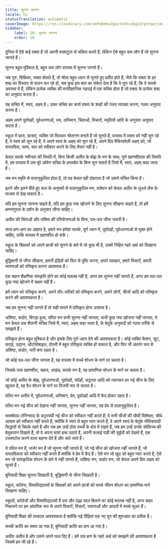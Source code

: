 ```yaml
---
title: सुनना जानना
locale: hi
statusTranslation: automatic
coverImage: https://res.cloudinary.com/xmfm6mhw3gwctndtcubgx2rptnae/image/upload/v1740337243/small_cover_educacion_fundamental_a051170f1c.webp
sidebar:
    label: 10. सुनना जानना
    order: 10
---
```

दुनिया में ऐसे कई वक्ता हैं जो अपनी वाक्पटुता से चकित करते हैं, लेकिन ऐसे बहुत कम लोग हैं जो सुनना जानते हैं।

सुनना बहुत मुश्किल है, बहुत कम लोग वास्तव में सुनना जानते हैं।

जब गुरु, शिक्षिका, वक्ता बोलते हैं, तो श्रोता बहुत ध्यान से सुनते हुए प्रतीत होते हैं, जैसे कि वक्ता के हर शब्द का विस्तार से पालन कर रहे हों, सब कुछ इस बात का संकेत देता है कि वे सुन रहे हैं, कि वे सतर्क अवस्था में हैं, लेकिन प्रत्येक व्यक्ति की मनोवैज्ञानिक गहराई में एक सचिव होता है जो वक्ता के प्रत्येक शब्द का अनुवाद करता है।

यह सचिव मैं, स्वयं, अहम् है। उक्त सचिव का कार्य वक्ता के शब्दों की गलत व्याख्या करना, गलत अनुवाद करना है।

अहम् अपने पूर्वाग्रहों, पूर्वधारणाओं, भय, अभिमान, चिंताओं, विचारों, स्मृतियों आदि के अनुसार अनुवाद करता है।

स्कूल में छात्र, छात्राएं, व्यक्ति जो मिलकर श्रोतागण बनाते हैं जो सुनते हैं, वास्तव में वक्ता को नहीं सुन रहे हैं, वे स्वयं को सुन रहे हैं, वे अपने स्वयं के अहम् को सुन रहे हैं, अपने प्रिय मैकियावेली अहम् को, जो वास्तविक, सत्य, सार को स्वीकार करने के लिए तैयार नहीं है।

केवल सतर्क नवीनता की स्थिति में, बिना किसी अतीत के बोझ के मन के साथ, पूर्ण ग्रहणशीलता की स्थिति में, हम वास्तव में उस बुरे ओमेन सचिव के हस्तक्षेप के बिना सुन सकते हैं जिसे मैं, स्वयं, अहम् कहा जाता है।

जब मन स्मृति से वातानुकूलित होता है, तो वह केवल वही दोहराता है जो उसने संचित किया है।

इतने और इतने बीते हुए कल के अनुभवों से वातानुकूलित मन, वर्तमान को केवल अतीत के धुंधले लेंस के माध्यम से देख सकता है।

यदि हम सुनना जानना चाहते हैं, यदि हम कुछ नया खोजने के लिए सुनना सीखना चाहते हैं, तो हमें क्षणभंगुरता के दर्शन के अनुसार जीना चाहिए।

अतीत की चिंताओं और भविष्य की परियोजनाओं के बिना, पल-पल जीना जरूरी है।

सत्य क्षण-क्षण का अज्ञात है, हमारे मन हमेशा सतर्क, पूर्ण ध्यान में, पूर्वाग्रहों, पूर्वधारणाओं से मुक्त होने चाहिए, ताकि वास्तव में ग्रहणशील हो सकें।

स्कूल के शिक्षकों को अपने छात्रों को सुनने के बारे में जो कुछ भी है, उसमें निहित गहरे अर्थ को सिखाना चाहिए।

बुद्धिमानी से जीना सीखना, हमारी इंद्रियों को फिर से पुष्टि करना, हमारे व्यवहार, हमारे विचारों, हमारी भावनाओं को परिष्कृत करना आवश्यक है।

एक महान शैक्षणिक संस्कृति होने का कोई मतलब नहीं है, अगर हम सुनना नहीं जानते हैं, अगर हम पल-पल कुछ नया खोजने में सक्षम नहीं हैं।

हमें ध्यान को परिष्कृत करने, अपने तौर-तरीकों को परिष्कृत करने, अपने लोगों, चीजों आदि को परिष्कृत करने की आवश्यकता है।

जब हम सुनना नहीं जानते हैं तो सही मायने में परिष्कृत होना असंभव है।

अशिष्ट, कठोर, बिगड़ा हुआ, पतित मन कभी सुनना नहीं जानता, कभी कुछ नया खोजना नहीं जानता, ये मन केवल उस शैतानी सचिव जिसे मैं, स्वयं, अहम् कहा जाता है, के बेतुके अनुवादों को गलत तरीके से समझते हैं।

परिष्कृत होना बहुत मुश्किल है और इसके लिए पूर्ण ध्यान देने की आवश्यकता है। कोई व्यक्ति फैशन, सूट, कपड़े, उद्यान, ऑटोमोबाइल, दोस्ती में बहुत परिष्कृत व्यक्ति हो सकता है, और फिर भी अंतरंग रूप से अशिष्ट, कठोर, भारी बना रहता है।

जो कोई पल-पल जीना जानता है, वह वास्तव में सच्चे शोधन के मार्ग पर चलता है।

जिसके पास ग्रहणशील, सहज, अखंड, सतर्क मन है, वह प्रामाणिक शोधन के मार्ग पर चलता है।

जो कोई अतीत के बोझ, पूर्वधारणाओं, पूर्वाग्रहों, संदेहों, कट्टरता आदि को त्यागकर हर नई चीज के लिए खुलता है, वह वैध शोधन के मार्ग पर विजयी रूप से चलता है।

पतित मन अतीत में, पूर्वधारणाओं, अभिमान, प्रेम, पूर्वाग्रहों आदि में कैद होकर रहता है।

पतित मन नई चीज को देखना नहीं जानता, सुनना नहीं जानता, यह प्रेम से वातानुकूलित है।

मार्क्सवाद-लेनिनवाद के कट्टरपंथी नई चीज को स्वीकार नहीं करते हैं; वे सभी चीजों की चौथी विशेषता, चौथे आयाम को स्वीकार नहीं करते हैं, क्योंकि वे स्वयं से बहुत प्यार करते हैं, वे अपने स्वयं के बेतुके भौतिकवादी सिद्धांतों से चिपके रहते हैं और जब हम उन्हें ठोस तथ्यों के क्षेत्र में रखते हैं, जब हम उन्हें उनके सोफिज्म की बेतुकापन दिखाते हैं, तो वे अपना बायां हाथ उठाते हैं, अपनी कलाई घड़ी की सुईयों को देखते हैं, एक टालमटोल करने वाला बहाना देते हैं और चले जाते हैं।

ये पतित मन हैं, जर्जर मन हैं जो सुनना नहीं जानते हैं, जो नई चीज को खोजना नहीं जानते हैं, जो वास्तविकता को स्वीकार नहीं करते हैं क्योंकि वे प्रेम में कैद हैं। ऐसे मन जो खुद को बहुत प्यार करते हैं, ऐसे मन जो सांस्कृतिक शोधन के बारे में नहीं जानते हैं, अशिष्ट मन, कठोर मन, जो केवल अपने प्रिय अहम् को सुनते हैं।

बुनियादी शिक्षा सुनना सिखाती है, बुद्धिमानी से जीना सिखाती है।

स्कूल, कॉलेज, विश्वविद्यालयों के शिक्षकों को अपने छात्रों को सच्चे जीवन शोधन का प्रामाणिक मार्ग सिखाना चाहिए।

स्कूलों, कॉलेजों और विश्वविद्यालयों में दस और पंद्रह साल बिताने का कोई मतलब नहीं है, अगर बाहर निकलने पर हम आंतरिक रूप से अपने विचारों, विचारों, भावनाओं और आदतों में सच्चे सूअर हैं।

बुनियादी शिक्षा की तत्काल आवश्यकता है क्योंकि नई पीढ़ियां एक नए युग की शुरुआत का प्रतीक हैं।

सच्ची क्रांति का समय आ गया है, बुनियादी क्रांति का क्षण आ गया है।

अतीत अतीत है और उसने अपने फल दिए हैं। हमें उस क्षण के गहरे अर्थ को समझने की आवश्यकता है जिसमें हम जी रहे हैं।

